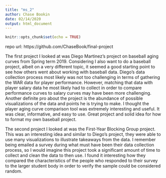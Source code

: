 ```yaml
---
title: "ms_2"
author: Chase Bookin
date: 02/14/2020
output: html_document
---
```


```r
knitr::opts_chunk$set(echo = TRUE)
```

repo url: https://github.com/ChaseBook/final-project

The first project I looked at was Diego Martinez's project on baseball aging curves from Spring term 2019. Considering I also want to do a baseball project, albeit on a very different topic, it seemed a good starting point to see how others went about working with baseball data. Diego's data collection process most likely was not too challenging in terms of gathering the WAR data for player performance. However, matching that data with player salary data he most likely had to collect in order to compare performance curves to salary curves may have been more challenging. Another definite pro about the project is the abundance of possible visualizations of the data and points he is trying to make. I thought the player aging curve comparison tool was extremely interesting and useful. It was clear, informative, and easy to use. Great project and solid idea for how to format my own baseball project.

The second project I looked at was the First-Year Blocking Group project. This was an interesting idea and similar to Diego's project, they were able to use many visualizations to illustrate takeaways from the data. I remember being emailed a survey during what must have been their data collection process, so I would imagine this project took a significant amount of time to collect and clean the data to then use. I found it interesting how they compared the characteristics of the people who responded to their survey to the larger student body in order to verify the sample could be considered random.
